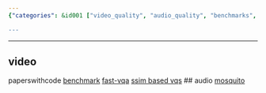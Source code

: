 ```yaml
---
{"categories": &id001 ["video_quality", "audio_quality", "benchmarks", "VQA", "SSIM", "MOSCATO", "Python_package"], "category": "Video Quality Assessment", "date": "2022-09-17 11:11:52", "description": "This article delves into the topic of assessing video and audio quality. It highlights benchmarks for evaluating quality, introduces a swift VQA tool, explores SSIM-based VQA methods, and presents MOSCATO, a Python package specifically designed to evaluate audio quality.", "tags": *id001, "title": "video quality assessment, audio quality assessment"}

---
```


------
## video
paperswithcode [benchmark](https://paperswithcode.com/task/video-quality-assessment)
[fast-vqa](https://github.com/timothyhtimothy/fast-vqa)
[ssim based vqs](https://github.com/kahkeng/vqats)
## audio
[mosquito](https://pypi.org/project/mosqito/)
